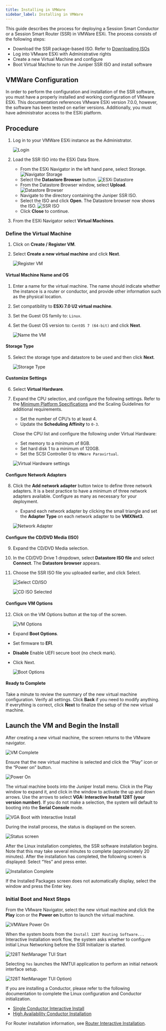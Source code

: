 ```yaml
---
title: Installing in VMWare
sidebar_label: Installing in VMWare
---
```


This guide describes the process for deploying a Session Smart Conductor or a Session Smart Router (SSR) in VMWare ESXi. The process consists of the following steps:

- Download the SSR package-based ISO. Refer to [Downloading ISOs](intro_downloading_iso.md)
- Log into VMware ESXi with Administrative rights
- Create a new Virtual Machine and configure
- Boot Virtual Machine to run the Juniper SSR ISO and install software

## VMWare Configuration

In order to perform the configuration and installation of the SSR software, you must have a properly installed and working configuration of VMware ESXi. This documentation references VMware ESXi version 7.0.0, however, the software has been tested on earlier versions. Additionally, you must have administrator access to the ESXi platform.

## Procedure

1. Log in to your VMWare ESXi instance as the Administrator. 

	![Login](/img/vmware_login.jpg)

2. Load the SSR ISO into the ESXi Data Store. 

	- From the ESXi Navigator in the left hand pane, select Storage.
	![Navigator Storage](/img/vmware_storage.png)
	- Select the **Datastore Browser** button. 
	![ESXi Datastore](/img/vmware_datastore_browser_button.png)
	- From the Datastore Browser window, select **Upload**.
	![Datastore Browser](/img/vmware_datastorebrowser.png)
	- Navigate to the directory containing the Juniper SSR ISO. 
	- Select the ISO and click **Open**. The Datastore browser now shows the ISO.
	![SSR ISO](/img/vmware_ssr-iso.png)
	-  Click **Close** to continue.

3. From the ESXi Navigator select **Virtual Machines**.

### Define the Virtual Machine

1. Click on **Create / Register VM**.
2. Select **Create a new virtual machine** and click **Next**. 

	![Register VM](/img/vmware_registervm.png)

#### Virtual Machine Name and OS

1. Enter a name for the virtual machine. The name should indicate whether the instance is a router or conductor, and provide other information such as the physical location.
2. Set compatibility to **ESXi 7.0 U2 virtual machine**.
3. Set the Guest OS family to: `Linux`.
4. Set the Guest OS version to: `CentOS 7 (64-bit)` and click **Next**. 

	![Name the VM](/img/vmware_name-os.png)

#### Storage Type

5. Select the storage type and datastore to be used and then click **Next**. 

	![Storage Type](/img/vmware_storage_type.png)

#### Customize Settings

6. Select **Virtual Hardware**.
7. Expand the CPU selection, and configure the following settings. Refer to the [Minimum Platform Specifications](about_supported_platforms.md#minimum-platform-specifications) and the Scaling Guidelines for additional requirements.

	- Set the number of CPU’s to at least 4.
	- Update the **Scheduling Affinity** to `0-3`.

	Close the CPU list and configure the following under Virtual Hardware:

	- Set memory to a minimum of 8GB.
	- Set hard disk 1 to a minimum of 120GB.
	- Set the SCSI Controller 0 to `VMWare Paravirtual`. 

	![Virtual Hardware settings](/img/vmware_virt_hdwr.png)

#### Configure Network Adapters

8. Click the **Add network adapter** button twice to define three network adapters. It is a best practice to have a minimum of three network adapters available. Configure as many as necessary for your deployment.  

	- Expand each network adapter by clicking the small triangle and set the **Adapter Type** on each network adapter to be **VMXNet3**. 

	![Network Adapter](/img/vmware_net_adapter.png)

#### Configure the CD/DVD Media (ISO)

9. Expand the CD/DVD Media selection.
10. In the CD/DVD Drive 1 dropdown, select **Datastore ISO file** and select **Connect**. The **Datastore browser** appears.
11. Choose the SSR ISO file you uploaded earlier, and click Select.

	![Select CD/ISO](/img/vmware_cd-iso.png)

	![CD ISO Selected](/img/vmware_cd-iso2.png)


#### Configure VM Options

12. Click on the VM Options button at the top of the screen.

	![VM Options](/img/vmware_vmoptions1.png)

- Expand **Boot Options**.
- Set firmware to **EFI**.
- **Disable** Enable UEFI secure boot (no check mark).
- Click Next.

	![Boot Options](/img/vmware_vmoptions2.png)

#### Ready to Complete

Take a minute to review the summary of the new virtual machine configuration. Verify all settings. Click **Back** if you need to modify anything. If everything is correct, click **Next** to finalize the setup of the new virtual machine.

## Launch the VM and Begin the Install

After creating a new virtual machine, the screen returns to the VMware navigator. 

![VM Complete](/img/vmware_finish.png)

Ensure that the new virtual machine is selected and click the “Play” icon or the “Power on” button.

![Power On](/img/vmware_pwr-on.png)

The virtual machine boots into the Juniper Install menu. Click in the Play window to expand it, and click in the window to activate the up and down arrows. Use the arrows to select **VGA: Interactive Install 128T (your version number)**. If you do not make a selection, the system will default to booting into the **Serial Console** mode.

![VGA Boot with Interactive Install](/img/install_select_interactive_vmware.png)

During the install process, the status is displayed on the screen.

![Status screen](/img/vmware_install_status.png)

After the Linux installation completes, the SSR software installation begins. Note that this may take several minutes to complete (approximately 20 minutes). After the installation has completed, the following screen is displayed: Select “Yes” and press enter. 

![Installation Complete](/img/intro_installation_bootable_media_install_complete.png)

If the Installed Packages screen does not automatically display, select the window and press the Enter key. 

### Initial Boot and Next Steps

From the VMware Navigator, select the new virtual machine and click the **Play** icon or the **Power on** button to launch the virtual machine. 

![VMWare Power On](/img/vmware_pwr-on.png)

When the system boots from the `Install 128T Routing Software...` Interactive Installation work flow, the system asks whether to configure initial Linux Networking before the SSR Initializer is started.

![128T NetManager TUI Start](/img/vmware_initializer1.png)

Selecting `Yes` launches the NMTUI application to perform an initial network interface setup.

![128T NetManager TUI Option](/img/vmware_initializer2.png))

If you are installing a Conductor, please refer to the following documentation to complete the Linux configuration and Conductor initialization. 

- [Single Conductor Interactive Install](single_conductor_install.mdx)
- [High Availability Conductor Installation](ha_conductor_install.mdx)

For Router installation information, see [Router Interactive Installation](intro_installation_bootable_media.mdx).

